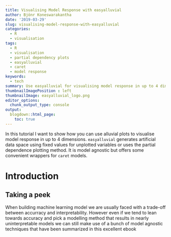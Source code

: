 ```yaml
---
title: Visualising Model Response with easyalluvial
author: Bjönr Koneswarakantha
date: '2019-03-29'
slug: visualising-model-response-with-easyalluvial
categories:
  - R
  - visualisation
tags:
  - R
  - visualisation
  - partial dependency plots
  - easyalluvial
  - caret
  - model response
keywords:
  - tech
summary: Use easyalluvial for visualising model response in up to 4 dimensions.
thumbnailImagePosition : left
thumbnailImage: easyalluvial_logo.png
editor_options: 
  chunk_output_type: console
output:
  blogdown::html_page:
    toc: true
---
```

In this tutorial I want to show how you can use alluvial plots to visualise model response in up to 4 dimensions. `easyalluvial` generates artificial data space using fixed values for unplotted variables or uses the partial dependence plotting method. It is model agnostic but offers some convenient wrappers for `caret` models.
<!--more-->


# Introduction

## Taking a peek

When building machine learning model we are usually faced with a trade-off between accurracy and interpretability. However even if we tend to lean towards accuracy and pick a modelling method that results in nearly uninterpretable models we can still make use of a bunch of model agnostic techniques that have been summarized in this excellent ebook

